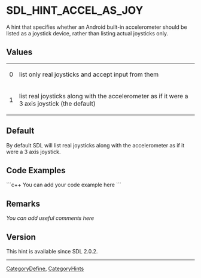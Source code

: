 <!-- # page was renamed from SDL_HINT_ACCEL_AS_JOY -->
<!-- pragma section-numbers off -->
<!-- pragma camelcase off -->

<!-- #*^*^*^*^*See http://wiki.libsdl.org/moin.cgi/SGEnumerations for details on editing this page*^*^*^*^* -->


= SDL_HINT_ACCEL_AS_JOY =
A hint that specifies whether an Android built-in accelerometer should be listed as a joystick device, rather than listing actual joysticks only.




== Values ==
{|
|0
|list only real joysticks and accept input from them
|-
|1
|list real joysticks along with the accelerometer as if it were a 3 axis joystick (the default)
|}


== Default ==
By default SDL will list real joysticks along with the accelerometer as if it were a 3 axis joystick.


== Code Examples ==
```c++
You can add your code example here
```

<!-- #Leave this section as-is unless you have a code example to put in.  In that case, replace You can add your code example here with your code example following the Style Guide instructions.  Leave the rest of the markup alone and delete this comment. -->


== Remarks ==
''You can add useful comments here''

<!-- #Leave this section as-is unless you have a remark to put in.  In that case, replace ''You can add useful comments here'' with your remark(s) following the Style Guide instructions.  Leave the rest of the markup alone and delete this comment. -->

== Version ==
This hint is available since SDL 2.0.2.

----
[[CategoryDefine]], [[CategoryHints]]
<!-- #See the Style Guide for instructions on editing the footer. -->
